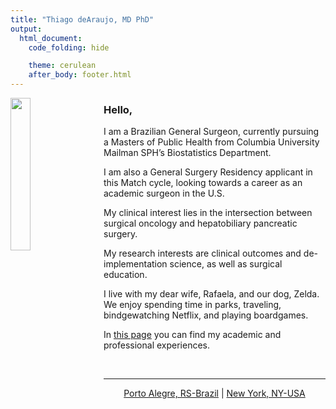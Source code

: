 ```yaml
---
title: "Thiago deAraujo, MD PhD"
output: 
  html_document:
    code_folding: hide

    theme: cerulean
    after_body: footer.html
---
```

<img src="images/me.jpg" style="width:25%;padding-right: 20px" align="left">

### Hello,

I am a Brazilian General Surgeon, currently pursuing a Masters of Public Health from Columbia University Mailman SPH's Biostatistics Department. 

I am also a General Surgery Residency applicant in this Match cycle, looking towards a career as an academic surgeon in the U.S.

My clinical interest lies in the intersection between surgical oncology and hepatobiliary pancreatic surgery.

My research interests are clinical outcomes and de-implementation science, as well as surgical education.

I live with my dear wife, Rafaela, and our dog, Zelda. We enjoy spending time in parks, traveling, bindgewatching Netflix, and playing boardgames.

In [this page](resume.html) you can find my academic and professional experiences. 

&nbsp;
<hr />
<p style="text-align: center;"><a href="https://www.google.com.br/maps/place/R.+Vasco+da+Gama,+214+-+Bom+Fim,+Porto+Alegre+-+RS,+90420-110/@-30.0316636,-51.212298,17z/data=!3m1!4b1!4m5!3m4!1s0x951979b2653d7f97:0xbe06209eedbc311e!8m2!3d-30.0316683!4d-51.210104">Porto Alegre, RS-Brazil</a> | <a href="https://www.google.com.br/maps/place/354+E+91st+St,+New+York,+NY+10128,+EUA/@40.7800894,-73.9496929,17z/data=!3m1!4b1!4m5!3m4!1s0x89c258aff9d207a5:0xd9768983e52be063!8m2!3d40.7800854!4d-73.9474989">New York, NY-USA</a></p>